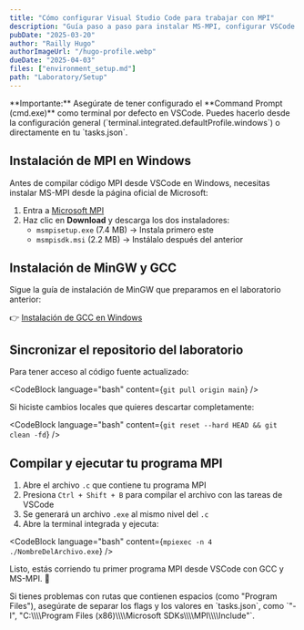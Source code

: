 ```yaml
---
title: "Cómo configurar Visual Studio Code para trabajar con MPI"
description: "Guía paso a paso para instalar MS-MPI, configurar VSCode y compilar programas MPI en Windows usando MinGW y mpiexec."
pubDate: "2025-03-20"
author: "Railly Hugo"
authorImageUrl: "/hugo-profile.webp"
dueDate: "2025-04-03"
files: ["environment_setup.md"]
path: "Laboratory/Setup"
---
```



<Alert type="info">
  **Importante:** Asegúrate de tener configurado el **Command Prompt (cmd.exe)** como terminal por defecto en VSCode. Puedes hacerlo desde la configuración general (`terminal.integrated.defaultProfile.windows`) o directamente en tu `tasks.json`.
</Alert>

## Instalación de MPI en Windows

Antes de compilar código MPI desde VSCode en Windows, necesitas instalar MS-MPI desde la página oficial de Microsoft:

1. Entra a [Microsoft MPI](https://www.microsoft.com/en-us/download/details.aspx?id=105289)
2. Haz clic en **Download** y descarga los dos instaladores:
   - `msmpisetup.exe` (7.4 MB) → Instala primero este
   - `msmpisdk.msi` (2.2 MB) → Instálalo después del anterior

## Instalación de MinGW y GCC

Sigue la guía de instalación de MinGW que preparamos en el laboratorio anterior:

👉 [Instalación de GCC en Windows](https://sw805.vercel.app/labs/unit1/lab2#instalaci%C3%B3n-en-windows)

## Sincronizar el repositorio del laboratorio

Para tener acceso al código fuente actualizado:

<CodeBlock language="bash" content={`git pull origin main`} />

Si hiciste cambios locales que quieres descartar completamente:

<CodeBlock language="bash" content={`git reset --hard HEAD && git clean -fd`} />

## Compilar y ejecutar tu programa MPI

1. Abre el archivo `.c` que contiene tu programa MPI
2. Presiona `Ctrl + Shift + B` para compilar el archivo con las tareas de VSCode
3. Se generará un archivo `.exe` al mismo nivel del `.c`
4. Abre la terminal integrada y ejecuta:

<CodeBlock language="bash" content={`mpiexec -n 4 ./NombreDelArchivo.exe`} />

Listo, estás corriendo tu primer programa MPI desde VSCode con GCC y MS-MPI. 🚀

<Alert type="tip">
  Si tienes problemas con rutas que contienen espacios (como "Program Files"), asegúrate de separar los flags y los valores en `tasks.json`, como `"-I", "C:\\\\Program Files (x86)\\\\Microsoft SDKs\\\\MPI\\\\Include"`.
</Alert>
